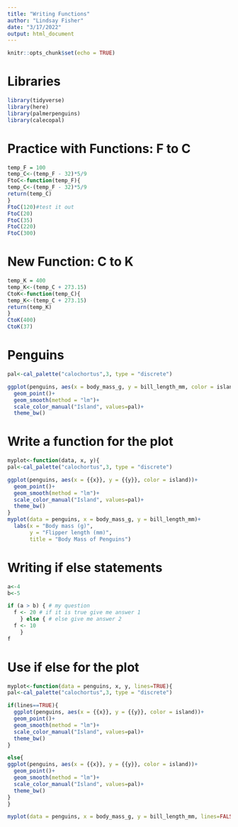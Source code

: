 ---
title: "Writing Functions"
author: "Lindsay Fisher"
date: "3/17/2022"
output: html_document
---

```{r setup, include=FALSE}
knitr::opts_chunk$set(echo = TRUE)
```

# Libraries

```{r}
library(tidyverse)
library(here)
library(palmerpenguins)
library(calecopal)
```

# Practice with Functions: F to C

```{r}
temp_F = 100
temp_C<-(temp_F - 32)*5/9
FtoC<-function(temp_F){ 
temp_C<-(temp_F - 32)*5/9
return(temp_C)
}
FtoC(120)#test it out
FtoC(20)
FtoC(35)
FtoC(220)
FtoC(300)
```


# New Function: C to K

```{r}
temp_K = 400
temp_K<-(temp_C + 273.15)
CtoK<-function(temp_C){ 
temp_K<-(temp_C + 273.15)
return(temp_K)
}
CtoK(400)
CtoK(37)
```


# Penguins

```{r}
pal<-cal_palette("calochortus",3, type = "discrete")

ggplot(penguins, aes(x = body_mass_g, y = bill_length_mm, color = island))+
  geom_point()+
  geom_smooth(method = "lm")+ 
  scale_color_manual("Island", values=pal)+
  theme_bw()
```
# Write a function for the plot

```{r}
myplot<-function(data, x, y){
pal<-cal_palette("calochortus",3, type = "discrete")

ggplot(penguins, aes(x = {{x}}, y = {{y}}, color = island))+
  geom_point()+
  geom_smooth(method = "lm")+ 
  scale_color_manual("Island", values=pal)+
  theme_bw()
}
myplot(data = penguins, x = body_mass_g, y = bill_length_mm)+
  labs(x = "Body mass (g)",
       y = "Flipper length (mm)",
       title = "Body Mass of Penguins")
```
# Writing if else statements

```{r}
a<-4
b<-5

if (a > b) { # my question
  f <- 20 # if it is true give me answer 1
    } else { # else give me answer 2
  f <- 10
    }
f

```

# Use if else for the plot

```{r}
myplot<-function(data = penguins, x, y, lines=TRUE){
pal<-cal_palette("calochortus",3, type = "discrete")

if(lines==TRUE){
  ggplot(penguins, aes(x = {{x}}, y = {{y}}, color = island))+
  geom_point()+
  geom_smooth(method = "lm")+ 
  scale_color_manual("Island", values=pal)+
  theme_bw()
}

else{
ggplot(penguins, aes(x = {{x}}, y = {{y}}, color = island))+
  geom_point()+
  geom_smooth(method = "lm")+ 
  scale_color_manual("Island", values=pal)+
  theme_bw()  
}
}

myplot(data = penguins, x = body_mass_g, y = bill_length_mm, lines=FALSE)
```

